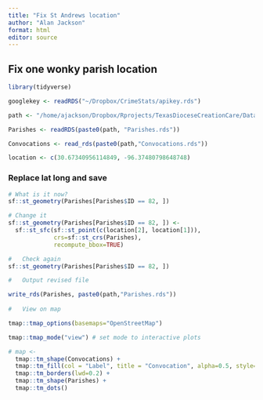 ```yaml
---
title: "Fix St Andrews location"
author: "Alan Jackson"
format: html
editor: source
---
```


## Fix one wonky parish location

```r

library(tidyverse)

googlekey <- readRDS("~/Dropbox/CrimeStats/apikey.rds")

path <- "/home/ajackson/Dropbox/Rprojects/TexasDioceseCreationCare/Data/"

Parishes <- readRDS(paste0(path, "Parishes.rds"))

Convocations <- read_rds(paste0(path,"Convocations.rds"))

location <- c(30.67340956114849, -96.37480798648748)

```

### Replace lat long and save

```r

# What is it now?
sf::st_geometry(Parishes[Parishes$ID == 82, ])

# Change it
sf::st_geometry(Parishes[Parishes$ID == 82, ]) <-  
  sf::st_sfc(sf::st_point(c(location[2], location[1])),
             crs=sf::st_crs(Parishes),
             recompute_bbox=TRUE)

#   Check again
sf::st_geometry(Parishes[Parishes$ID == 82, ])

#   Output revised file

write_rds(Parishes, paste0(path,"Parishes.rds"))
 
#   View on map 

tmap::tmap_options(basemaps="OpenStreetMap")

tmap::tmap_mode("view") # set mode to interactive plots

# map <- 
  tmap::tm_shape(Convocations) + 
  tmap::tm_fill(col = "Label", title = "Convocation", alpha=0.5, style="pretty")+
  tmap::tm_borders(lwd=0.2) +
  tmap::tm_shape(Parishes) + 
  tmap::tm_dots()
  
  
  
```
